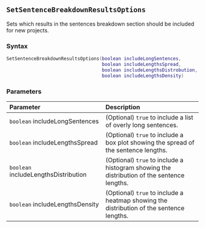 ::: {.minipage data-latex="{\textwidth}"}
## `SetSentenceBreakdownResultsOptions`

Sets which results in the sentences breakdown section should be included for new projects.

### Syntax {-}

``` .lua
SetSentenceBreakdownResultsOptions(boolean includeLongSentences,
                                   boolean includeLengthsSpread,
                                   boolean includeLengthsDistrobution,
                                   boolean includeLengthsDensity)
```

### Parameters {-}

**Parameter** | **Description**
| :-- | :-- |
| `boolean` includeLongSentences | (Optional) `true` to include a list of overly long sentences. | 
| `boolean` includeLengthsSpread | (Optional) `true` to include a box plot showing the spread of the sentence lengths. | 
| `boolean` includeLengthsDistribution | (Optional) `true` to include a histogram showing the distribution of the sentence lengths. | 
| `boolean` includeLengthsDensity | (Optional) `true` to include a heatmap showing the distribution of the sentence lengths. |
:::
